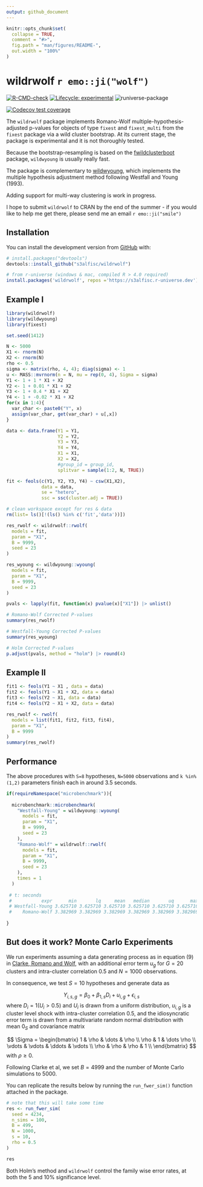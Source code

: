 ```yaml
---
output: github_document
---
```


<!-- README.md is generated from README.Rmd. Please edit that file -->

```r
knitr::opts_chunk$set(
  collapse = TRUE,
  comment = "#>",
  fig.path = "man/figures/README-",
  out.width = "100%"
)
```


# wildrwolf `r emo::ji("wolf")`

<!-- badges: start -->
[![R-CMD-check](https://github.com/s3alfisc/rwolf/workflows/R-CMD-check/badge.svg)](https://github.com/s3alfisc/rwolf/actions)
[![Lifecycle: experimental](https://img.shields.io/badge/lifecycle-experimental-orange.svg)](https://lifecycle.r-lib.org/articles/stages.html)
![runiverse-package](https://s3alfisc.r-universe.dev/badges/wildrwolf)

[![Codecov test coverage](https://codecov.io/gh/s3alfisc/rwolf/branch/main/graph/badge.svg)](https://app.codecov.io/gh/s3alfisc/rwolf?branch=main)
<!-- badges: end -->

The `wildrwolf` package implements Romano-Wolf multiple-hypothesis-adjusted p-values for objects of type `fixest` and `fixest_multi` from the `fixest` package via a wild cluster bootstrap. At its current stage, the package is experimental and it is not thoroughly tested.

Because the bootstrap-resampling is based on the [fwildclusterboot](https://github.com/s3alfisc/fwildclusterboot) package, `wildwyoung` is usually really fast. 

The package is complementary to [wildwyoung](https://github.com/s3alfisc/wildwyoung), which implements the multiple hypothesis adjustment method following Westfall and Young (1993).

Adding support for multi-way clustering is work in progress.

I hope to submit `wildrwolf` to CRAN by the end of the summer - if you would like to help me get there, please send me an email `r emo::ji("smile")` 

## Installation

You can install the development version from [GitHub](https://github.com/) with:

``` r
# install.packages("devtools")
devtools::install_github("s3alfisc/wildrwolf")

# from r-universe (windows & mac, compiled R > 4.0 required)
install.packages('wildrwolf', repos ='https://s3alfisc.r-universe.dev')
```

## Example I

<!-- As you can see in the example, there seems to be a bug in `rwolf()` for the pairs bootstrap. -->

```r
library(wildrwolf)
library(wildwyoung)
library(fixest)

set.seed(1412)

N <- 5000
X1 <- rnorm(N)
X2 <- rnorm(N)
rho <- 0.5
sigma <- matrix(rho, 4, 4); diag(sigma) <- 1
u <- MASS::mvrnorm(n = N, mu = rep(0, 4), Sigma = sigma)
Y1 <- 1 + 1 * X1 + X2 
Y2 <- 1 + 0.01 * X1 + X2
Y3 <- 1 + 0.4 * X1 + X2
Y4 <- 1 + -0.02 * X1 + X2
for(x in 1:4){
  var_char <- paste0("Y", x)
  assign(var_char, get(var_char) + u[,x])
}

data <- data.frame(Y1 = Y1,
                   Y2 = Y2,
                   Y3 = Y3,
                   Y4 = Y4,
                   X1 = X1,
                   X2 = X2,
                   #group_id = group_id,
                   splitvar = sample(1:2, N, TRUE))

fit <- feols(c(Y1, Y2, Y3, Y4) ~ csw(X1,X2),
             data = data,
             se = "hetero",
             ssc = ssc(cluster.adj = TRUE))

# clean workspace except for res & data
rm(list= ls()[!(ls() %in% c('fit','data'))])

res_rwolf <- wildrwolf::rwolf(
  models = fit,
  param = "X1", 
  B = 9999, 
  seed = 23
)

res_wyoung <- wildwyoung::wyoung(
  models = fit,
  param = "X1", 
  B = 9999,
  seed = 23
)

pvals <- lapply(fit, function(x) pvalue(x)["X1"]) |> unlist()

# Romano-Wolf Corrected P-values
summary(res_rwolf)

# Westfall-Young Corrected P-values
summary(res_wyoung)

# Holm Corrected P-values
p.adjust(pvals, method = "holm") |> round(4)
```

## Example II

```r
fit1 <- feols(Y1 ~ X1 , data = data)
fit2 <- feols(Y1 ~ X1 + X2, data = data)
fit3 <- feols(Y2 ~ X1, data = data)
fit4 <- feols(Y2 ~ X1 + X2, data = data)

res_rwolf <- rwolf(
  models = list(fit1, fit2, fit3, fit4), 
  param = "X1",  
  B = 9999
)
summary(res_rwolf)
```

## Performance

The above procedures with `S=8` hypotheses, `N=5000` observations and `k %in% (1,2)` parameters finish each in around 3.5 seconds.

```r
if(requireNamespace("microbenchmark")){
  
  microbenchmark::microbenchmark(
    "Westfall-Young" = wildwyoung::wyoung(
      models = fit,
      param = "X1", 
      B = 9999,
      seed = 23
    ),
    "Romano-Wolf" = wildrwolf::rwolf(
      models = fit,
      param = "X1", 
      B = 9999, 
      seed = 23
    ), 
    times = 1
  )
 
 # t: seconds
 #           expr      min       lq     mean   median       uq      max neval
 # Westfall-Young 3.625710 3.625710 3.625710 3.625710 3.625710 3.625710     1
 #    Romano-Wolf 3.382969 3.382969 3.382969 3.382969 3.382969 3.382969     1
   
}
```


## But does it work? Monte Carlo Experiments

We run experiments assuming a data generating process as in equation (9) in [Clarke, Romano and Wolf](https://docs.iza.org/dp12845.pdf), with an additional error term $u_g$ for $G=20$ clusters and intra-cluster correlation 0.5 and $N=1000$ observations. 

In consequence, we test $S=10$ hypotheses and generate data as 

$$
  Y_{i,s,g} = \beta_{0} + \beta_{1,s} D_{i} + u_{i,g} + \epsilon_{i,s}
$$
where $D_i = 1(U_i > 0.5)$ and $U_i$ is drawn from a uniform distribution, $u_{i,g}$ is a cluster level shock with intra-cluster correlation $0.5$, and the idiosyncratic error term is drawn from a multivariate random normal distribution with mean $0_S$ and covariance matrix 

$$
\Sigma = \begin{bmatrix}
1 & \rho & \dots & \rho  \\ 
\rho & 1 & \dots \rho \\
\vdots & \vdots & \ddots & \vdots \\
\rho & \rho & \rho & 1 \\ 
\end{bmatrix}
$$
with $\rho \geq 0$. 

Following Clarke et al, we set $B=4999$ and the number of Monte Carlo simulations to $5000$.

You can replicate the results below by running the `run_fwer_sim()` function attached in the package. 


```r
# note that this will take some time
res <- run_fwer_sim(
  seed = 4234,
  n_sims = 100,
  B = 499,
  N = 1000,
  s = 10, 
  rho = 0.5
)

res
```

Both Holm's method and `wildrwolf` control the family wise error rates, at both the 5 and 10% significance level. 

<!-- ## Comparison with Stata's rwolf package  -->

<!-- ```{r, eval = FALSE} -->
<!-- library(RStata) -->
<!-- # initiate RStata -->
<!-- options("RStata.StataVersion" = 16) -->
<!-- options("RStata.StataPath" = "\"C:\\Program Files\\Stata16\\StataIC-64\"") -->
<!-- # save the data set so it can be loaded into STATA -->
<!-- data.table::fwrite(data, "c:/Users/alexa/Dropbox/rwolf/test.csv") -->

<!-- # estimate with stata via Rstata -->
<!-- stata_program <- " -->
<!-- clear  -->
<!-- set more off -->
<!-- import delimited c:/Users/alexa/Dropbox/rwolf/test.csv -->
<!-- set seed 1 -->
<!-- rwolf y1 y2 y3 y4, vce(cluster group_id) cluster(group_id)  indepvar(x1) controls(x2) reps(1000) nodots -->
<!-- " -->
<!-- RStata::stata(stata_program, data.out = TRUE) -->

<!-- #> .  -->
<!-- #> . clear  -->
<!-- #> . set more off -->
<!-- #> . import delimited c:/Users/alexa/Dropbox/rwolf/test.csv -->
<!-- #> (7 vars, 10,000 obs) -->
<!-- #> . set seed 1 -->
<!-- #> . rwolf y1 y2 y3 y4, vce(cluster group_id) cluster(group_id)  indepvar(x1) cont -->
<!-- #> > rols(x2) reps(1000) nodots -->
<!-- #> Bootstrap replications (1000). This may take some time. -->
<!-- #>  -->
<!-- #>  -->
<!-- #>  -->
<!-- #>  -->
<!-- #> Romano-Wolf step-down adjusted p-values -->
<!-- #>  -->
<!-- #>  -->
<!-- #> Independent variable:  x1 -->
<!-- #> Outcome variables:   y1 y2 y3 y4 -->
<!-- #> Number of resamples: 1000 -->
<!-- #>  -->
<!-- #>  -->
<!-- #> ------------------------------------------------------------------------------ -->
<!-- #>    Outcome Variable | Model p-value    Resample p-value    Romano-Wolf p-value -->
<!-- #> --------------------+--------------------------------------------------------- -->
<!-- #>                  y1 |    0.0000             0.0010              0.0010 -->
<!-- #>                  y2 |    0.3769             0.3756              0.4166 -->
<!-- #>                  y3 |    0.2344             0.2408              0.4166 -->
<!-- #>                  y4 |    0.0398             0.0410              0.1179 -->
<!-- #> ------------------------------------------------------------------------------ -->
<!-- ``` -->


